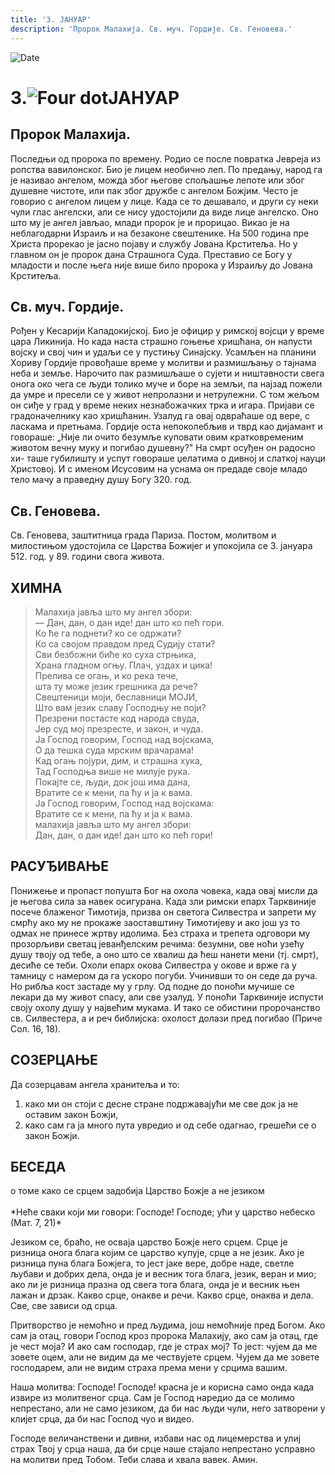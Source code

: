 ```yaml
---
title: '3. ЈАНУАР'
description: 'Пророк Малахија. Св. муч. Гордије. Св. Геновева.'
---
```


<RunningHead />

<Image src="/title-imprint.png" height={68} width={50} alt="Date" className="title-imprint"/>

# <div id="date">3.<Image className="four-dot" src="/four-dot.png" height={15} width={15} alt="Four dot" />ЈАНУАР</div>

## Пророк Малахија.

Последњи од пророка по времену. Родио се после повратка Јевреја из ропства вавилонског. Био је лицем необично леп. По предању, народ га је називао ангелом, можда због његове спољашње лепоте или због душевне чистоте, или пак због дружбе с ангелом Божјим. Често је говорио с ангелом лицем у лице.
Када се то дешавало, и други су неки чули глас ангелски, али се нису удостојили да виде лице ангелско. Оно што му је ангел јављао, млади пророк је и прорицао. Викао је на неблагодарни Израиљ и на безаконе свештенике. На 500 година пре Христа прорекао је јасно
појаву и службу Јована Крститеља. Но у главном он је пророк дана
Страшнога Суда. Преставио се Богу у младости и после њега
није више било пророка у Израиљу до Јована Крститеља.

## Св. муч. Гордије.

Рођен у Кесарији Кападокијској. Био је официр у римској војсци у време цара Ликинија. Но када наста страшно гоњење хришћана, он напусти војску и свој чин и удаљи се у пустињу Синајску. Усамљен на планини Хориву Гордије провођаше време у молитви и размишљању о тајнама неба и земље. Нарочито пак размишљаше о сујети и ништавности свега онога око чега се људи толико муче и боре на земљи, па најзад пожели да умре и пресели
се у живот непролазни и нетрулежни. С том жељом он сиђе у град у
време неких незнабожачких трка и игара. Пријави се градоначелнику као хришћанин. Узалуд га овај одвраћаше од вере, с ласкама
и претњама. Гордије оста непоколебљив и тврд као дијамант и говораше: „Није ли очито безумље куповати овим кратковременим животом вечну муку и погибао душевну?" На смрт осуђен он радосно хи-
таше губилишту и успут говораше џелатима о дивној и слаткој науци Христовој. И с именом Исусовим на уснама он предаде своје младо тело мачу а праведну душу Богу 320. год.

## Св. Геновева.

Св. Геновева, заштитница града Париза. Постом, молитвом и милостињом удостојила се Царства Божијег и упокојила се 3. јануара 512. год. у 89. години свога живота.

## ХИМНА

>Малахија јавља што му ангел збори:  
— Дан, дан, о дан иде! дан што ко пећ гори.  
Ко ће га поднети? ко се одржати?  
Ко са својом правдом пред Судију стати?  
Сви безбожни биће ко суха стрњика,  
Храна гладном огњу. Плач, уздах и цика!  
Прелива се огањ, и ко река тече,  
шта ту може језик грешника да рече?  
Свештеници моји, беславници МОЈИ,  
Што вам језик славу Господњу не поји?  
Презрени постасте код народа свуда,  
Јер суд мој презресте, и закон, и чуда.  
Ја Господ говорим, Господ над војскама,  
О да тешка суда мрским врачарама!  
Кад огањ појури, дим, и страшна хука,  
Тад Господња више не милује рука.  
Покајте се, људи, док још има дана,  
Вратите се к мени, па ћу и ја к вама.  
Ја Господ говорим, Господ над војскама:  
Вратите се к мени, па ћу и ја к вама.  
малахија јавља што му ангел збори:  
Дан, дан, о дан иде! дан што ко пећ гори!  

## РАСУЂИВАЊЕ

Понижење и пропаст попушта Бог на охола човека, када овај мисли да је његова сила за навек осигурана. Када зли римски епарх Тарквиније посече блаженог Тимотија, призва он светога Силвестра и запрети му смрћу ако му не прокаже заоставштину Тимотијеву и ако још уз то одмах не принесе жртву идолима. Без страха и трепета одговори му прозорљиви светац јеванђелским речима: безумни, ове ноћи узећу душу твоју од тебе, а оно што се хвалиш да ћеш нанети мени (тј. смрт), десиће се теби. Охоли епарх окова Силвестра у окове и врже га у тамницу с намером да га ускоро погуби. Учинивши то он седе да руча. Но рибља кост застаде му у грлу. Од подне до поноћи мучише се лекари да му живот спасу, али све узалуд. У поноћи Тарквиније испусти своју охолу душу у највећим мукама. И тако се обистини пророчанство св. Силвестера, а и реч библијска: охолост долази пред погибао (Приче Сол. 16, 18).


## СОЗЕРЦАЊЕ

Да созерцавам ангела хранитеља и то:

1. како ми он стоји с десне стране подржавајући ме све док ја не оставим закон Божји,
2. како сам га ја много пута увредио и од себе одагнао, грешећи се о закон Божји.


## БЕСЕДА
<div style={{textAlign:'center', color:'crimson', fontWeight:'bold'}}>
о томе како се срцем задобија Царство Божје а не језиком
</div>
<br />
<div style={{textAlign:'right'}}>
*Неће сваки који ми говори: Господе! Господе; ући у царство небеско (Мат. 7, 21)*
</div>

Језиком се, браћо, не осваја царство Божје него срцем. Срце је ризница онога блага којим се царство купује, срце а не језик. Ако је ризница пуна блага Божјега, то јест јаке вере, добре наде, светле љубави и добрих дела, онда је и весник тога блага, језик, веран и мио; ако ли је ризница празна од свега тога блага, онда је и весник њен лажан и дрзак. Какво срце, онакве и речи. Какво срце, онаква и дела. Све, све зависи од срца.

Притворство је немоћно и пред људима, још немоћније пред Богом. Ако сам ја отац, говори Господ кроз пророка Малахију, ако сам ја отац, где је чест моја? И ако сам господар, где је страх мој? То јест: чујем да ме зовете оцем, али не видим да ме чествујете срцем. Чујем да ме зовете господарем, али не видим страха према мени у срцима вашим.

Наша молитва: Господе! Господе! красна је и корисна само онда када извире из молитвеног срца. Сам је Господ наредио да се молимо непрестано, али не само језиком, да би нас људи чули, него затворени у клијет срца, да би нас Господ чуо и видео.

Господе величанствени и дивни, избави нас од лицемерства и улиј страх Твој у срца наша, да би срце наше стајало непрестано усправно на молитви пред Тобом. Теби слава и хвала вавек. Амин.